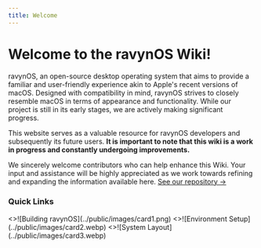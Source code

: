 ```yaml
---
title: Welcome
---
```




# Welcome to the ravynOS Wiki!

ravynOS, an open-source desktop operating system that aims to provide a familiar and user-friendly experience akin to Apple's recent versions of macOS. Designed with compatibility in mind, ravynOS strives to closely resemble macOS in terms of appearance and functionality. While our project is still in its early stages, we are actively making significant progress.

This website serves as a valuable resource for ravynOS developers and subsequently its future users. **It is important to note that this wiki is a work in progress and constantly undergoing improvements.**

We sincerely welcome contributors who can help enhance this Wiki. Your input and assistance will be highly appreciated as we work towards refining and expanding the information available here. [See our repository &#8594;](https://github.com/ravynsoft/wiki)

### Quick Links

<Cards num={3}>
  <Card image arrow title="Building ravynOS locally" href="/building-ravynos/building">
    <>![Building ravynOS](../public/images/card1.png)</>
  </Card>
  <Card image arrow title="Environment Setup" href="/setting-up-environment/devenv">
    <>![Environment Setup](../public/images/card2.webp)</>
  </Card>
  <Card image arrow title="System Layout" href="/architecture/overview">
    <>![System Layout](../public/images/card3.webp)</>
  </Card>
</Cards>


